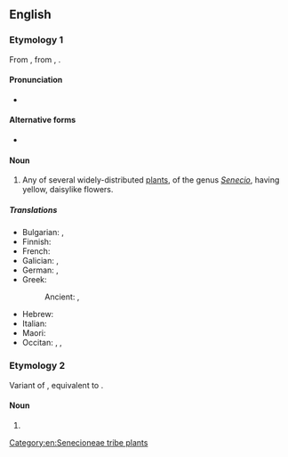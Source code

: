 ==English==

===Etymology 1===
From {{inh|en|enm|grundeswulie|grundeswülie}}, from {{inh|en|ang|grundeswyliġe}}, {{m|ang|grundeswelġe||groundsel}}.

====Pronunciation====
* {{IPA|en|/ˈɡɹaʊnd.səl/|/ˈɡɹaʊn.səl/}}

====Alternative forms====
* {{l|en|grunsel}}

====Noun====
{{wikipedia}}
{{en-noun}}

# Any of several widely-distributed [[plant]]s, of the genus ''[[Senecio]]'', having yellow, daisylike flowers.

=====Translations=====
{{trans-top|Senecio}}
* Bulgarian: {{t|bg|спореж|m}}, {{t|bg|кръстец|m}}
* Finnish: {{t+|fi|villakko}}
* French: {{t+|fr|séneçon|m}}
* Galician: {{t+|gl|cascabel|m}}, {{t|gl|cálsamo|m}}
* German: {{t|de|Kreuzkraut|m}}, {{t|de|Greiskraut|m}}
* Greek:
*: Ancient: {{t|grc|ἠριγέρων|m}}, {{t|grc|ἀκανθίς|f}}
{{trans-mid}}
* Hebrew: {{t+|he|סַבְיוֹן|m|tr=savyón}}
* Italian: {{t|it|senecione|m}}
* Maori: {{t|mi|hāka}}
* Occitan: {{t|oc|saniçon|m}}, {{t|oc|seniçon|m}}, {{t|oc|sirincon|m}}
{{trans-bottom}}

===Etymology 2===
Variant of {{m|en|groundsill}}, equivalent to {{compound|en|ground|sill}}.

====Noun====
{{en-noun}}

# {{alternative form of|en|groundsill}}

[[Category:en:Senecioneae tribe plants]]